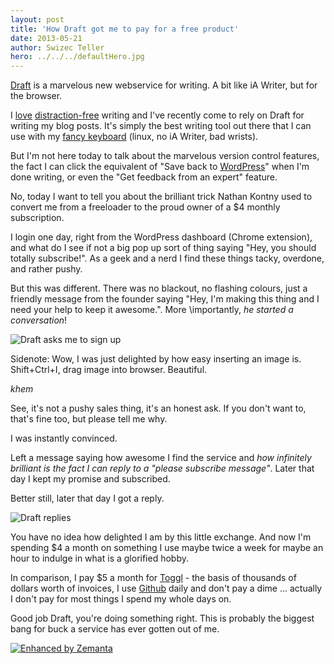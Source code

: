 ```yaml
---
layout: post
title: 'How Draft got me to pay for a free product'
date: 2013-05-21
author: Swizec Teller
hero: ../../../defaultHero.jpg
---
```

[Draft](https://draftin.com/) is a marvelous new webservice for writing. A bit like iA Writer, but for the browser.



I [love](http://swizec.com/blog/stypi-the-perfect-blogging-tool/swizec/3312) [distraction-free](http://swizec.com/blog/cool-thing-thursday-ia-writer/swizec/5517) writing and I've recently come to rely on Draft for writing my blog posts. It's simply the best writing tool out there that I can use with my [fancy keyboard](http://swizec.com/blog/cool-thing-thursday-a-300-euro-keyboard/swizec/5690) (linux, no iA Writer, bad wrists).



But I'm not here today to talk about the marvelous version control features, the fact I can click the equivalent of "Save back to [WordPress](http://wordpress.org "WordPress")" when I'm done writing, or even the "Get feedback from an expert" feature.



No, today I want to tell you about the brilliant trick Nathan Kontny used to convert me from a freeloader to the proud owner of a $4 monthly subscription.



I login one day, right from the WordPress dashboard (Chrome extension), and what do I see if not a big pop up sort of thing saying "Hey, you should totally subscribe!". As a geek and a nerd I find these things tacky, overdone, and rather pushy.



But this was different. There was no blackout, no flashing colours, just a friendly message from the founder saying "Hey, I'm making this thing and I need your help to keep it awesome.". More \\importantly, _he started a conversation_!



![Draft asks me to sign up](https://www.filepicker.io/api/file/c89bJzgRlerjCMR6C1ME)



Sidenote: Wow, I was just delighted by how easy inserting an image is. Shift+Ctrl+I, drag image into browser. Beautiful.



_khem_



See, it's not a pushy sales thing, it's an honest ask. If you don't want to, that's fine too, but please tell me why.



I was instantly convinced.



Left a message saying how awesome I find the service and _how infinitely brilliant is the fact I can reply to a "please subscribe message"_. Later that day I kept my promise and subscribed.



Better still, later that day I got a reply.



![Draft replies](https://www.filepicker.io/api/file/agNbhVprQoSZAjZaeIau)



You have no idea how delighted I am by this little exchange. And now I'm spending $4 a month on something I use maybe twice a week for maybe an hour to indulge in what is a glorified hobby.



In comparison, I pay $5 a month for [Toggl](http://www.toggl.com "Toggl.com") - the basis of thousands of dollars worth of invoices, I use [Github](http://github.com "GitHub") daily and don't pay a dime ... actually I don't pay for most things I spend my whole days on.



Good job Draft, you're doing something right. This is probably the biggest bang for buck a service has ever gotten out of me.

[![Enhanced by Zemanta](http://img.zemanta.com/zemified_e.png?x-id=5f8cc117-11b3-4973-8d8d-8481e1aec05b)](http://www.zemanta.com/?px "Enhanced by Zemanta")